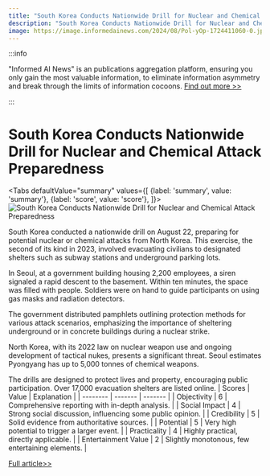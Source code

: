 ```yaml
---
title: "South Korea Conducts Nationwide Drill for Nuclear and Chemical Attack Preparedness"
description: "South Korea Conducts Nationwide Drill for Nuclear and Chemical Attack Preparedness"
image: https://image.informedainews.com/2024/08/Pol-yOp-1724411060-0.jpg
---
```



:::info

"Informed AI News" is an publications aggregation platform, ensuring you only gain the most valuable information, to eliminate information asymmetry and break through the limits of information cocoons.  [Find out more >>](/)

:::

# South Korea Conducts Nationwide Drill for Nuclear and Chemical Attack Preparedness


<Tabs
	defaultValue="summary"
	values={[
	{label: 'summary', value: 'summary'},
	{label: 'score', value: 'score'},
]}>
<TabItem value="summary">
<img
  src="https://image.informedainews.com/2024/08/Pol-yOp-1724411060-0.jpg"
  alt="South Korea Conducts Nationwide Drill for Nuclear and Chemical Attack Preparedness"
/>



South Korea conducted a nationwide drill on August 22, preparing for potential nuclear or chemical attacks from North Korea. This exercise, the second of its kind in 2023, involved evacuating civilians to designated shelters such as subway stations and underground parking lots.

In Seoul, at a government building housing 2,200 employees, a siren signaled a rapid descent to the basement. Within ten minutes, the space was filled with people. Soldiers were on hand to guide participants on using gas masks and radiation detectors.

The government distributed pamphlets outlining protection methods for various attack scenarios, emphasizing the importance of sheltering underground or in concrete buildings during a nuclear strike.

North Korea, with its 2022 law on nuclear weapon use and ongoing development of tactical nukes, presents a significant threat. Seoul estimates Pyongyang has up to 5,000 tonnes of chemical weapons.

The drills are designed to protect lives and property, encouraging public participation. Over 17,000 evacuation shelters are listed online.
</TabItem>
<TabItem value="score">
	| Scores     | Value   | Explanation |
	| -------- | ------- | ------- |
	| Objectivity  | 6    | Comprehensive reporting with in-depth analysis.    |
	| Social Impact | 4     | Strong social discussion, influencing some public opinion.    |
	| Credibility    | 5    | Solid evidence from authoritative sources.    |
	| Potential    | 5    | Very high potential to trigger a larger event.    |
	| Practicality    | 4    | Highly practical, directly applicable.    |
	| Entertainment Value    | 2    | Slightly monotonous, few entertaining elements.    |
</TabItem>
</Tabs>

[Full article>>](https://asia.nikkei.com/Politics/Defense/South-Korea-preps-for-nuclear-chemical-attacks-with-nationwide-drill)
